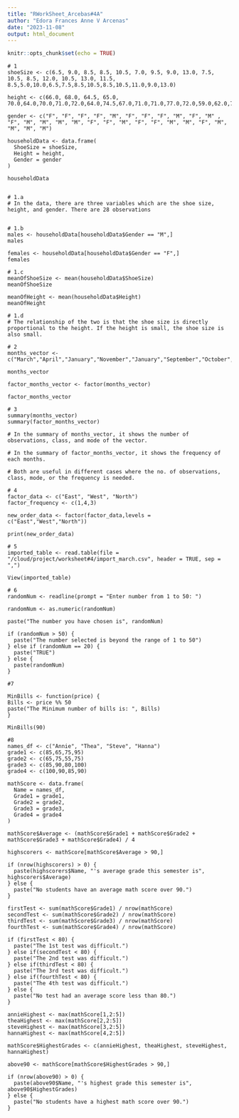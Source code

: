```yaml
---
title: "RWorkSheet_Arcebas#4A"
author: "Edora Frances Anne V Arcenas"
date: "2023-11-08"
output: html_document
---
```


```r
knitr::opts_chunk$set(echo = TRUE)
```

```
# 1
shoeSize <- c(6.5, 9.0, 8.5, 8.5, 10.5, 7.0, 9.5, 9.0, 13.0, 7.5, 10.5, 8.5, 12.0, 10.5, 13.0, 11.5, 8.5,5.0,10.0,6.5,7.5,8.5,10.5,8.5,10.5,11.0,9.0,13.0)

height <- c(66.0, 68.0, 64.5, 65.0, 70.0,64.0,70.0,71.0,72.0,64.0,74.5,67.0,71.0,71.0,77.0,72.0,59.0,62.0,72.0,66.0,64.0,67.0,73.0,69.0,72.0,70.0,69.0,70.0)

gender <- c("F", "F", "F", "F", "M", "F", "F", "F", "M", "F", "M" , "F", "M", "M", "M", "M", "F", "F", "M", "F", "F", "M", "M", "F", "M", "M", "M", "M")

householdData <- data.frame(
  ShoeSize = shoeSize,
  Height = height,
  Gender = gender
)

householdData


# 1.a 
# In the data, there are three variables which are the shoe size, height, and gender. There are 28 observations


# 1.b
males <- householdData[householdData$Gender == "M",]
males

females <- householdData[householdData$Gender == "F",]
females

# 1.c
meanOfShoeSize <- mean(householdData$ShoeSize)
meanOfShoeSize

meanOfHeight <- mean(householdData$Height)
meanOfHeight

# 1.d
# The relationship of the two is that the shoe size is directly proportional to the height. If the height is small, the shoe size is also small.
```

```
# 2
months_vector <- c("March","April","January","November","January","September","October","September","November","August","January","November","November","February","May","August","July","December","August","August","September","November","February","April")

months_vector

factor_months_vector <- factor(months_vector)

factor_months_vector
```

```
# 3
summary(months_vector)
summary(factor_months_vector)

# In the summary of months_vector, it shows the number of observations, class, and mode of the vector. 

# In the summary of factor_months_vector, it shows the frequency of each months.

# Both are useful in different cases where the no. of observations, class, mode, or the frequency is needed.
```

```
# 4
factor_data <- c("East", "West", "North")
factor_frequency <- c(1,4,3)

new_order_data <- factor(factor_data,levels = c("East","West","North"))

print(new_order_data)
```

```
# 5
imported_table <- read.table(file =  "/cloud/project/worksheet#4/import_march.csv", header = TRUE, sep = ",")

View(imported_table)
```

```
# 6
randomNum <- readline(prompt = "Enter number from 1 to 50: ")

randomNum <- as.numeric(randomNum)

paste("The number you have chosen is", randomNum)

if (randomNum > 50) {
  paste("The number selected is beyond the range of 1 to 50")
} else if (randomNum == 20) {
  paste("TRUE")
} else {
  paste(randomNum)
}
```

```
#7

MinBills <- function(price) {
Bills <- price %% 50
paste("The Minimum number of bills is: ", Bills)
}

MinBills(90)
```

```
#8
names_df <- c("Annie", "Thea", "Steve", "Hanna")
grade1 <- c(85,65,75,95)
grade2 <- c(65,75,55,75)
grade3 <- c(85,90,80,100)
grade4 <- c(100,90,85,90)

mathScore <- data.frame(
  Name = names_df,
  Grade1 = grade1,
  Grade2 = grade2,
  Grade3 = grade3,
  Grade4 = grade4
)

mathScore$Average <- (mathScore$Grade1 + mathScore$Grade2 + mathScore$Grade3 + mathScore$Grade4) / 4

highscorers <- mathScore[mathScore$Average > 90,]

if (nrow(highscorers) > 0) {
  paste(highscorers$Name, "'s average grade this semester is", highscorers$Average)
} else {
  paste("No students have an average math score over 90.")
}

firstTest <- sum(mathScore$Grade1) / nrow(mathScore)
secondTest <- sum(mathScore$Grade2) / nrow(mathScore)
thirdTest <- sum(mathScore$Grade3) / nrow(mathScore)
fourthTest <- sum(mathScore$Grade4) / nrow(mathScore)

if (firstTest < 80) {
  paste("The 1st test was difficult.")
} else if(secondTest < 80) {
  paste("The 2nd test was difficult.")
} else if(thirdTest < 80) {
  paste("The 3rd test was difficult.")
} else if(fourthTest < 80) {
  paste("The 4th test was difficult.")
} else {
  paste("No test had an average score less than 80.")
}

annieHighest <- max(mathScore[1,2:5])
theaHighest <- max(mathScore[2,2:5])
steveHighest <- max(mathScore[3,2:5])
hannaHighest <- max(mathScore[4,2:5])

mathScore$HighestGrades <- c(annieHighest, theaHighest, steveHighest, hannaHighest)

above90 <- mathScore[mathScore$HighestGrades > 90,]

if (nrow(above90) > 0) {
  paste(above90$Name, "'s highest grade this semester is", above90$HighestGrades)
} else {
  paste("No students have a highest math score over 90.")
}
```
